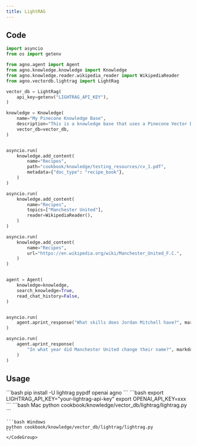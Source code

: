 ```yaml
---
title: LightRAG 
---
```


## Code

```python cookbook/knowledge/vector_db/lightrag/lightrag.py
import asyncio
from os import getenv

from agno.agent import Agent
from agno.knowledge.knowledge import Knowledge
from agno.knowledge.reader.wikipedia_reader import WikipediaReader
from agno.vectordb.lightrag import LightRag

vector_db = LightRag(
    api_key=getenv("LIGHTRAG_API_KEY"),
)

knowledge = Knowledge(
    name="My Pinecone Knowledge Base",
    description="This is a knowledge base that uses a Pinecone Vector DB",
    vector_db=vector_db,
)


asyncio.run(
    knowledge.add_content(
        name="Recipes",
        path="cookbook/knowledge/testing_resources/cv_1.pdf",
        metadata={"doc_type": "recipe_book"},
    )
)

asyncio.run(
    knowledge.add_content(
        name="Recipes",
        topics=["Manchester United"],
        reader=WikipediaReader(),
    )
)

asyncio.run(
    knowledge.add_content(
        name="Recipes",
        url="https://en.wikipedia.org/wiki/Manchester_United_F.C.",
    )
)


agent = Agent(
    knowledge=knowledge,
    search_knowledge=True,
    read_chat_history=False,
)


asyncio.run(
    agent.aprint_response("What skills does Jordan Mitchell have?", markdown=True)
)

asyncio.run(
    agent.aprint_response(
        "In what year did Manchester United change their name?", markdown=True
    )
)
```

## Usage

<Steps>
  <Snippet file="create-venv-step.mdx" />

  <Step title="Install libraries">
    ```bash
    pip install -U lightrag pypdf openai agno
    ```
  </Step>

  <Step title="Set environment variables">
    ```bash
    export LIGHTRAG_API_KEY="your-lightrag-api-key"
    export OPENAI_API_KEY=xxx
    ```
  </Step>

  <Step title="Run Agent">
    <CodeGroup>
    ```bash Mac
    python cookbook/knowledge/vector_db/lightrag/lightrag.py
    ```

    ```bash Windows
    python cookbook/knowledge/vector_db/lightrag/lightrag.py
    ```
    </CodeGroup>
  </Step>
</Steps>